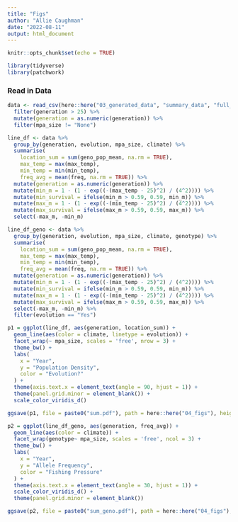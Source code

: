 ```yaml
---
title: "Figs"
author: "Allie Caughman"
date: "2022-08-11"
output: html_document
---
```


```r
knitr::opts_chunk$set(echo = TRUE)

library(tidyverse)
library(patchwork)
```

### Read in Data

```r
data <- read_csv(here::here("03_generated_data", "summary_data", "full_sum.csv")) %>% 
  filter(generation > 25) %>%
  mutate(generation = as.numeric(generation)) %>% 
  filter(mpa_size != "None")
```

```r
line_df <- data %>%
  group_by(generation, evolution, mpa_size, climate) %>%
  summarise(
    location_sum = sum(geno_pop_mean, na.rm = TRUE),
    max_temp = max(max_temp),
    min_temp = min(min_temp),
    freq_avg = mean(freq, na.rm = TRUE)) %>%
  mutate(generation = as.numeric(generation)) %>%
  mutate(min_m = 1 - (1 - exp((-(max_temp - 25)^2) / (4^2)))) %>%
  mutate(min_survival = ifelse(min_m > 0.59, 0.59, min_m)) %>%
  mutate(max_m = 1 - (1 - exp((-(min_temp - 25)^2) / (4^2)))) %>%
  mutate(max_survival = ifelse(max_m > 0.59, 0.59, max_m)) %>%
  select(-max_m, -min_m)

line_df_geno <- data %>%
  group_by(generation, evolution, mpa_size, climate, genotype) %>% 
  summarise(
    location_sum = sum(geno_pop_mean, na.rm = TRUE),
    max_temp = max(max_temp),
    min_temp = min(min_temp),
    freq_avg = mean(freq, na.rm = TRUE)) %>%
  mutate(generation = as.numeric(generation)) %>%
  mutate(min_m = 1 - (1 - exp((-(max_temp - 25)^2) / (4^2)))) %>%
  mutate(min_survival = ifelse(min_m > 0.59, 0.59, min_m)) %>%
  mutate(max_m = 1 - (1 - exp((-(min_temp - 25)^2) / (4^2)))) %>%
  mutate(max_survival = ifelse(max_m > 0.59, 0.59, max_m)) %>%
  select(-max_m, -min_m) %>% 
  filter(evolution == "Yes")
```

```r
p1 = ggplot(line_df, aes(generation, location_sum)) +
  geom_line(aes(color = climate, linetype = evolution)) +
  facet_wrap(~ mpa_size, scales = 'free', nrow = 3) +
  theme_bw() +
  labs(
    x = "Year",
    y = "Population Density",
    color = "Evolution?"
  ) +
  theme(axis.text.x = element_text(angle = 90, hjust = 1)) +
  theme(panel.grid.minor = element_blank()) +
  scale_color_viridis_d()

ggsave(p1, file = paste0("sum.pdf"), path = here::here("04_figs"), height = 8, width = 15)
```

```r
p2 = ggplot(line_df_geno, aes(generation, freq_avg)) +
  geom_line(aes(color = climate)) +
  facet_wrap(genotype~ mpa_size, scales = 'free', ncol = 3) +
  theme_bw() +
  labs(
    x = "Year",
    y = "Allele Frequency",
    color = "Fishing Pressure"
  ) +
  theme(axis.text.x = element_text(angle = 30, hjust = 1)) +
  scale_color_viridis_d() +
  theme(panel.grid.minor = element_blank())

ggsave(p2, file = paste0("sum_geno.pdf"), path = here::here("04_figs"), height = 8, width = 15)
```

